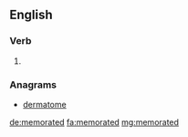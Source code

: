 ==English==

===Verb===
{{head|en|verb form}}

# {{en-past of|memorate}}

===Anagrams===
* [[dermatome#English|dermatome]]

[[de:memorated]]
[[fa:memorated]]
[[mg:memorated]]